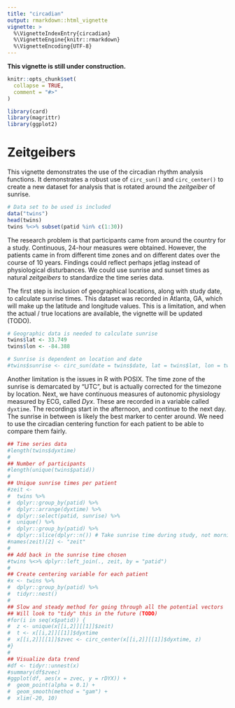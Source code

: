 ```yaml
---
title: "circadian"
output: rmarkdown::html_vignette
vignette: >
  %\VignetteIndexEntry{circadian}
  %\VignetteEngine{knitr::rmarkdown}
  %\VignetteEncoding{UTF-8}
---
```


__This vignette is still under construction.__

```r
knitr::opts_chunk$set(
  collapse = TRUE,
  comment = "#>"
)
```

```r
library(card)
library(magrittr)
library(ggplot2)
```

# Zeitgeibers

This vignette demonstrates the use of the circadian rhythm analysis functions. It demonstrates a robust use of `circ_sun()` and `circ_center()` to create a new dataset for analysis that is rotated around the _zeitgeiber_ of sunrise.

```r
# Data set to be used is included
data("twins")
head(twins)
twins %<>% subset(patid %in% c(1:30))
```

The research problem is that participants came from around the country for a study. Continuous, 24-hour measures were obtained. However, the patients came in from different time zones and on different dates over the course of 10 years. Findings could reflect perhaps jetlag instead of physiological disturbances. We could use sunrise and sunset times as natural _zeitgeibers_ to standardize the time series data.

The first step is inclusion of geographical locations, along with study date, to calculate sunrise times. This dataset was recorded in Atlanta, GA, which will make up the latitude and longitude values. This is a limitation, and when the actual / true locations are available, the vignette will be updated (TODO).

```r
# Geographic data is needed to calculate sunrise
twins$lat <- 33.749
twins$lon <- -84.388

# Sunrise is dependent on location and date
#twins$sunrise <- circ_sun(date = twins$date, lat = twins$lat, lon = twins$lon)
```

Another limitation is the issues in R with POSIX. The time zone of the sunrise is demarcated by "UTC", but is actually corrected for the timezone by location. Next, we have continuous measures of autonomic physiology measured by ECG, called _Dyx_. These are recorded in a variable called `dyxtime`. The recordings start in the afternoon, and continue to the next day. The sunrise in between is likely the best marker to center around. We need to use the circadian centering function for each patient to be able to compare them fairly.

```r
## Time series data
#length(twins$dyxtime)
#
## Number of participants
#length(unique(twins$patid))
#
## Unique sunrise times per patient
#zeit <- 
#  twins %>%
#  dplyr::group_by(patid) %>%
#  dplyr::arrange(dyxtime) %>%
#  dplyr::select(patid, sunrise) %>%
#  unique() %>%
#  dplyr::group_by(patid) %>%
#  dplyr::slice(dplyr::n()) # Take sunrise time during study, not morning prior
#names(zeit)[2] <- "zeit"
#
## Add back in the sunrise time chosen
#twins %<>% dplyr::left_join(., zeit, by = "patid")
#
## Create centering variable for each patient
#x <- twins %>%
#  dplyr::group_by(patid) %>%
#  tidyr::nest()
#
## Slow and steady method for going through all the potential vectors
## Will look to "tidy" this in the future (TODO)
#for(i in seq(x$patid)) {
#  z <- unique(x[[i,2]][[1]]$zeit)
#  t <- x[[i,2]][[1]]$dyxtime
#  x[[i,2]][[1]]$zvec <- circ_center(x[[i,2]][[1]]$dyxtime, z)
#}
#
## Visualize data trend
#df <- tidyr::unnest(x)
#summary(df$zvec)
#ggplot(df, aes(x = zvec, y = rDYX)) +
#  geom_point(alpha = 0.1) +
#  geom_smooth(method = "gam") + 
#  xlim(-20, 10)
```



